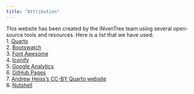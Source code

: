 ```yaml
---
title: "Attribution"
---
```


This website has been created by the INvenTree team using several open-source tools and resources. 
Here is a list that we have used:  
1. [Quarto](https://quarto.org/)  
2. [Bootswatch](https://bootswatch.com/)  
3. [Font Awesome](https://fontawesome.com/)  
4. [Iconify](https://iconify.design/)  
5. [Google Analytics](https://analytics.google.com/)  
6. [GitHub Pages](https://pages.github.com/)  
7. [Andrew Heiss's CC-BY Quarto website](https://www.andrewheiss.com/)  
8. [Nutshell](https://ncase.me/nutshell/)  


